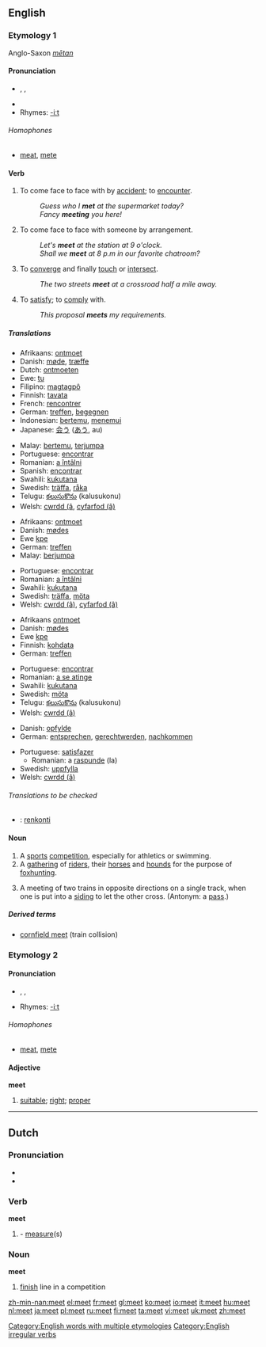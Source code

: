 ==English==

{{rank|book|story|deep|471|meet|interest|brother|I've}}

===Etymology 1===
Anglo-Saxon ''[[mētan]]''

====Pronunciation====
*{{AHD|mēt}}, {{IPA|/miːt/}}, {{SAMPA|/mi:t/}}
*{{audio|en-us-meet.ogg|Audio (US)}}
* Rhymes: [[Rhymes:English:-iːt|-iːt]]

======Homophones======
*[[meat]], [[mete]]

====Verb====
{{en-verb|meets|meeting|met}}

# To come face to face with by [[accident]]; to [[encounter]].
#:''Guess who I '''met''' at the supermarket today?''
#:''Fancy '''meeting''' you here!''
# To come face to face with someone by arrangement.
#:''Let's '''meet''' at the station at 9 o'clock.''
#:''Shall we '''meet''' at 8 p.m in our favorite chatroom?''
# To [[converge]] and finally [[touch]] or [[intersect]].
#:''The two streets '''meet''' at a crossroad half a mile away.''
# To [[satisfy]]; to [[comply]] with.
#:''This proposal '''meets''' my requirements.''

=====Translations=====
{{trans-top|encounter}}
*Afrikaans: [[ontmoet]]
*Danish: [[møde]], [[træffe]]
*Dutch: [[ontmoeten]]
*Ewe: [[tu]]
*Filipino: [[magtagpô]]
*Finnish: [[tavata]]
*French: [[rencontrer]]
*German: [[treffen]], [[begegnen]]
*Indonesian: [[temu|bertemu]], [[temu|menemui]]
*Japanese: [[会う]] ([[あう]], au)
{{trans-mid}}
*Malay: [[temu|bertemu]], [[jumpa|terjumpa]]
*Portuguese: [[encontrar]]
*Romanian: [[întâlni|a întâlni]]
*Spanish: [[encontrar]]
*Swahili: [[kukutana]]
*Swedish: [[träffa]], [[råka]]
*Telugu: [[కలుసుకొను]] (kalusukonu)
*Welsh: [[cwrdd (â]], [[cyfarfod (â)]]
{{trans-bottom}}

{{trans-top|see through arrangement}}
*Afrikaans: [[ontmoet]]
*Danish: [[mødes]]
*Ewe [[kpe]]
*German: [[treffen]]
*Malay: [[jumpa|berjumpa]]
{{trans-mid}}
*Portuguese: [[encontrar]]
*Romanian: [[întâlni|a întâlni]]
*Swahili: [[kukutana]]
*Swedish: [[träffa]], [[möta]]
*Welsh: [[cwrdd (â)]], [[cyfarfod (â)]]
{{trans-bottom}}

{{trans-top|converge and touch}}
*Afrikaans [[ontmoet]]
*Danish: [[mødes]]
*Ewe [[kpe]]
*Finnish: [[kohdata]]
*German: [[treffen]]
{{trans-mid}}
*Portuguese: [[encontrar]]
*Romanian: [[atinge|a se atinge]]
*Swahili: [[kukutana]]
*Swedish: [[möta]]
*Telugu: [[కలుసుకొను]] (kalusukonu)
*Welsh: [[cwrdd (â)]]
{{trans-bottom}}

{{trans-top|comply}}
*Danish: [[opfylde]]
*German: [[entsprechen]], [[gerechtwerden]], [[nachkommen]]
{{trans-mid}}
*Portuguese: [[satisfazer]]
**Romanian: a [[raspunde]] (la)
*Swedish: [[uppfylla]]
*Welsh: [[cwrdd (â)]]
{{trans-bottom}}

======Translations to be checked======
{{checktrans}}
<!--Remove this section once all of the translations below have been moved into the tables above.-->
*{{ttbc|Esperanto}}: [[renkonti]]

====Noun====
{{en-noun}}

# A [[sport]]s [[competition]], especially for athletics or swimming.
# A [[gathering]] of [[rider]]s, their [[horse]]s and [[hound]]s for the purpose of [[foxhunting]].
# {{rail transport}} A meeting of two trains in opposite directions on a single track, when one is put into a [[siding]] to let the other cross. (Antonym: a [[pass]].)

=====Derived terms=====

* [[cornfield meet]] (train collision)

===Etymology 2===
{{etystub}}

====Pronunciation====
*{{AHD|mēt}}, {{IPA|/miːt/}}, {{SAMPA|/mi:t/}}
* Rhymes: [[Rhymes:English:-iːt|-iːt]]

======Homophones======
*[[meat]], [[mete]]

====Adjective====
'''meet'''

# [[suitable]]; [[right]]; [[proper]]
{{seeCites}}

[[Category:English words with multiple etymologies]]
[[Category:English irregular verbs]]

----

==Dutch==

===Pronunciation===
*{{IPA|/met/}}
*{{SAMPA|/met/}}

===Verb===
'''meet'''

# {{form of|singular indicative|meten}} - [[measure]](s)

===Noun===
'''meet'''

# [[finish]] line in a competition

[[zh-min-nan:meet]]
[[el:meet]]
[[fr:meet]]
[[gl:meet]]
[[ko:meet]]
[[io:meet]]
[[it:meet]]
[[hu:meet]]
[[nl:meet]]
[[ja:meet]]
[[pl:meet]]
[[ru:meet]]
[[fi:meet]]
[[ta:meet]]
[[vi:meet]]
[[uk:meet]]
[[zh:meet]]